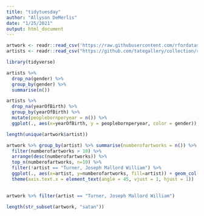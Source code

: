 ```yaml
---
title: "tidytuesday"
author: "Allyson DeMerlis"
date: "1/25/2021"
output: html_document
---
```

```r
artwork <- readr::read_csv('https://raw.githubusercontent.com/rfordatascience/tidytuesday/master/data/2021/2021-01-12/artwork.csv')
artists <- readr::read_csv("https://github.com/tategallery/collection/raw/master/artist_data.csv")
```

```r
library(tidyverse)
```


```r
artists %>% 
  drop_na(gender) %>% 
  group_by(gender) %>% 
  summarise(n()) 

artists %>% 
  drop_na(yearOfBirth) %>% 
  group_by(yearOfBirth) %>% 
  mutate(peoplebornperyear = n()) %>% 
  ggplot(., aes(x=yearOfBirth, y = peoplebornperyear, color = gender)) + geom_point()
```

```r
length(unique(artwork$artist))

artwork %>% group_by(artist) %>% summarise(numberofartworks = n()) %>% 
  filter(numberofartworks > 10) %>% 
  arrange(desc(numberofartworks)) %>% 
  top_n(numberofartworks, n=10) %>% 
  filter(!artist == "Turner, Joseph Mallord William") %>%
  ggplot(., aes(x=artist, y=numberofartworks, fill=artist)) + geom_col() +
  theme(axis.text.x = element_text(angle = 45, vjust = 1, hjust = 1))
  

artwork %>% filter(artist == "Turner, Joseph Mallord William")

length(str_subset(artwork, "satan"))
```


